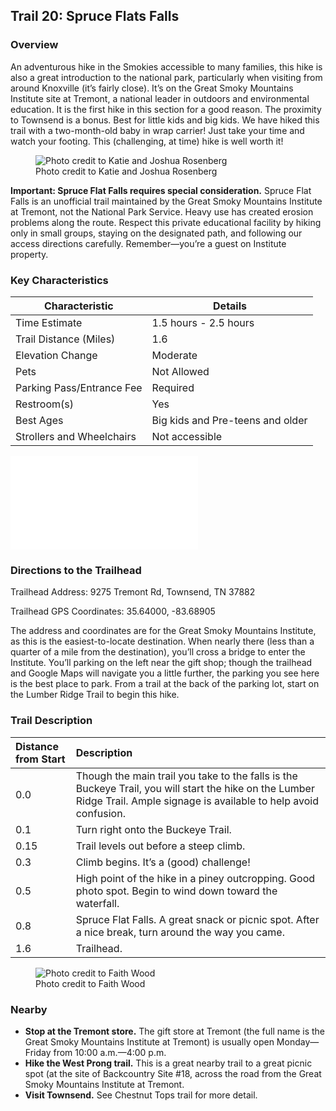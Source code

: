 ## Trail 20: Spruce Flats Falls

### Overview

An adventurous hike in the Smokies accessible to many families, this hike is also a great introduction to the national park, particularly when visiting from around Knoxville (it's fairly close). It's on the Great Smoky Mountains Institute site at Tremont, a national leader in outdoors and environmental education. It is the first hike in this section for a good reason. The proximity to Townsend is a bonus. Best for little kids and big kids. We have hiked this trail with a two-month-old baby in wrap carrier! Just take your time and watch your footing. This (challenging, at time) hike is well worth it!

![Photo credit to Katie and Joshua Rosenberg](img/trail-20-figure-01.jpg)

::: callout-warning

**Important: Spruce Flat Falls requires special consideration.** Spruce Flat Falls is an unofficial trail maintained by the Great Smoky Mountains Institute at Tremont, not the National Park Service. Heavy use has created erosion problems along the route. Respect this private educational facility by hiking only in small groups, staying on the designated path, and following our access directions carefully. Remember—you're a guest on Institute property.

:::

### Key Characteristics

| **Characteristic**        | **Details**                      |
|---------------------------|----------------------------------|
| Time Estimate             | 1.5 hours - 2.5 hours            |
| Trail Distance (Miles)    | 1.6                              |
| Elevation Change          | Moderate                         |
| Pets                      | Not Allowed                      |
| Parking Pass/Entrance Fee | Required                         |
| Restroom(s)               | Yes                              |
| Best Ages                 | Big kids and Pre-teens and older |
| Strollers and Wheelchairs | Not accessible                   |

![](maps/Spruce_Flats_Falls_v8.pdf)

### Directions to the Trailhead

Trailhead Address: 9275 Tremont Rd, Townsend, TN 37882

Trailhead GPS Coordinates: 35.64000, -83.68905

The address and coordinates are for the Great Smoky Mountains Institute, as this is the easiest-to-locate destination. When nearly there (less than a quarter of a mile from the destination), you'll cross a bridge to enter the Institute. You'll parking on the left near the gift shop; though the trailhead and Google Maps will navigate you a little further, the parking you see here is the best place to park. From a trail at the back of the parking lot, start on the Lumber Ridge Trail to begin this hike.

### Trail Description

| Distance from Start | Description                                                                                                                                                              |
|:-------------|:---------------------------------------------------------|
| 0.0                 | Though the main trail you take to the falls is the Buckeye Trail, you will start the hike on the Lumber Ridge Trail. Ample signage is available to help avoid confusion. |
| 0.1                 | Turn right onto the Buckeye Trail.                                                                                                                                       |
| 0.15                | Trail levels out before a steep climb.                                                                                                                                   |
| 0.3                 | Climb begins. It's a (good) challenge!                                                                                                                                   |
| 0.5                 | High point of the hike in a piney outcropping. Good photo spot. Begin to wind down toward the waterfall.                                                                 |
| 0.8                 | Spruce Flat Falls. A great snack or picnic spot. After a nice break, turn around the way you came.                                                                       |
| 1.6                 | Trailhead.                                                                                                                                                               |

![Photo credit to Faith Wood](img/spruce-flats-kids.jpg)

### Nearby

-   **Stop at the Tremont store.** The gift store at Tremont (the full name is the Great Smoky Mountains Institute at Tremont) is usually open Monday—Friday from 10:00 a.m.—4:00 p.m.
-   **Hike the West Prong trail.** This is a great nearby trail to a great picnic spot (at the site of Backcountry Site #18, across the road from the Great Smoky Mountains Institute at Tremont.
-   **Visit Townsend.** See Chestnut Tops trail for more detail.
